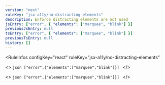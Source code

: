 ```yaml
---
version: "next"
ruleKey: "jsx-a11y/no-distracting-elements"
description: Enforce distracting elements are not used
jsEntry: ["error", { "elements": ["marquee", "blink"] }]
previousJsEntry: null
tsEntry: ["error", { "elements": ["marquee", "blink"] }]
previousTsEntry: null
history: []
---
```


<RuleInfos 
  configKey="react" 
  ruleKey="jsx-a11y/no-distracting-elements" 
>
  <>
    ```json
    ["error",{"elements":["marquee","blink"]}]
    ```
  </>

  <>
    ```json
    ["error",{"elements":["marquee","blink"]}]
    ```
  </>
</RuleInfos>
